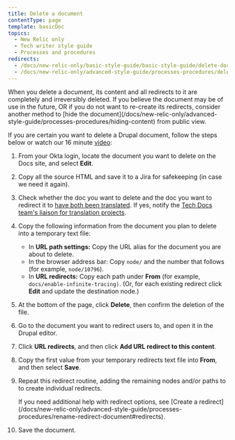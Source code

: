 ```yaml
---
title: Delete a document
contentType: page
template: basicDoc
topics:
  - New Relic only
  - Tech writer style guide
  - Processes and procedures
redirects:
  - /docs/new-relic-only/basic-style-guide/basic-style-guide/delete-document
  - /docs/new-relic-only/advanced-style-guide/processes-procedures/delete-document
---
```


<Callout variant="caution">
  When you delete a document, its content and all redirects to it are completely and irreversibly deleted. If you believe the document may be of use in the future, OR if you do not want to re-create its redirects, consider another method to [hide the document](/docs/new-relic-only/advanced-style-guide/processes-procedures/hiding-content) from public view.
</Callout>

If you are certain you want to delete a Drupal document, follow the steps below or watch our 16 minute [video](https://drive.google.com/file/d/1eeN9HZT5MCPE_-qx1Ef4AFycsp0O_lLV/view?usp=sharing):

1. From your Okta login, locate the document you want to delete on the Docs site, and select **Edit**.
2. Copy all the source HTML and save it to a Jira for safekeeping (in case we need it again).
3. Check whether the doc you want to delete and the doc you want to redirect it to [have both been translated](/docs/new-relic-only/basic-style-guide/writing-guidelines/manage-translated-docs#translation-status). If yes, notify the [Tech Docs team's liaison for translation projects](https://newrelic.jiveon.com/docs/DOC-6596).
4. Copy the following information from the document you plan to delete into a temporary text file:
   * In **URL path settings:** Copy the URL alias for the document you are about to delete.
   * In the browser address bar: Copy `node/` and the number that follows (for example, `node/10796`).
   * In **URL redirects:** Copy each path under **From** (for example, `docs/enable-infinite-tracing)`. (Or, for each existing redirect click **Edit** and update the destination node.)
5. At the bottom of the page, click **Delete**, then confirm the deletion of the file.
6. Go to the document you want to redirect users to, and open it in the Drupal editor.
7. Click **URL redirects**, and then click **Add URL redirect to this content**.
8. Copy the first value from your temporary redirects text file into **From**, and then select **Save**.
9. Repeat this redirect routine, adding the remaining nodes and/or paths to to create individual redirects.

   <Callout variant="tip">
     If you need additional help with redirect options, see [Create a redirect](/docs/new-relic-only/advanced-style-guide/processes-procedures/rename-redirect-document#redirects).
   </Callout>
10. Save the document.
